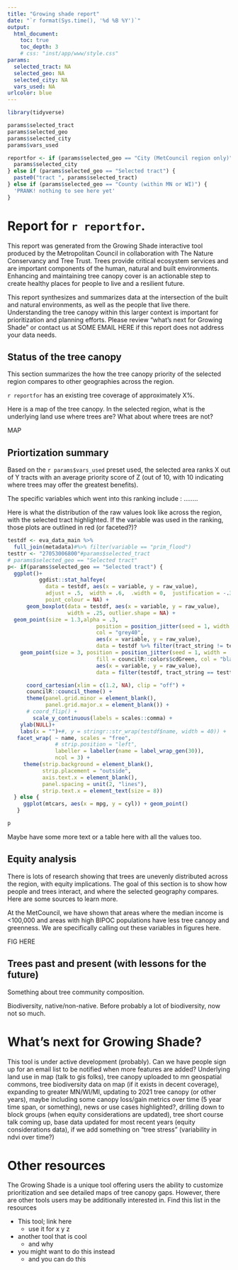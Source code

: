 ```yaml
---
title: "Growing shade report"
date: "`r format(Sys.time(), '%d %B %Y')`"
output: 
  html_document:
    toc: true
    toc_depth: 3
    # css: "inst/app/www/style.css"
params:
  selected_tract: NA
  selected_geo: NA
  selected_city: NA
  vars_used: NA
urlcolor: blue
---
```


```r
library(tidyverse)

params$selected_tract
params$selected_geo
params$selected_city
params$vars_used

reportfor <- if (params$selected_geo == "City (MetCouncil region only)") {
  params$selected_city
} else if (params$selected_geo == "Selected tract") {
  paste0("tract ", params$selected_tract)
} else if (params$selected_geo == "County (within MN or WI)") {
  'PRANK! nothing to see here yet'
}

```


# Report for `r reportfor`.

This report was generated from the Growing Shade interactive tool produced by the Metropolitan Council in collaboration with The Nature Conservancy and Tree Trust. Trees provide critical ecosystem services and are important components of the human, natural and built environments. Enhancing and maintaining tree canopy cover is an actionable step to create healthy places for people to live and a resilient future.

This report synthesizes and summarizes data at the intersection of the built and natural environments, as well as the people that live there. Understanding the tree canopy within this larger context is important for prioritization and planning efforts. Please review "what's next for Growing Shade" or contact us at SOME EMAIL HERE if this report does not address your data needs.

## Status of the tree canopy

This section summarizes the how the tree canopy priority of the selected region compares to other geographies across the region.

`r reportfor` has an existing tree coverage of approximately X%. 

Here is a map of the tree canopy. In the selected region, what is the underlying land use where trees are? What about where trees are not?

MAP

## Priortization summary

Based on the `r params$vars_used` preset used, the selected area ranks X out of Y tracts with an average priority score of Z (out of 10, with 10 indicating where trees may offer the greatest benefits).

The specific variables which went into this ranking include : ........

Here is what the distribution of the raw values look like across the region, with the selected tract highlighted. If the variable was used in the ranking, those plots are outlined in red (or faceted?)? 


```r
testdf <- eva_data_main %>%
  full_join(metadata)#%>% filter(variable == "prim_flood")
testtr <- "27053006800"#params$selected_tract
# params$selected_geo == "Selected tract"
p<- if(params$selected_geo == "Selected tract") {
  ggplot()+
          ggdist::stat_halfeye(
            data = testdf, aes(x = variable, y = raw_value),
            adjust = .5,  width = .6,  .width = 0,  justification = -.3,
            point_colour = NA) +
      geom_boxplot(data = testdf, aes(x = variable, y = raw_value),
                   width = .25, outlier.shape = NA) +
  geom_point(size = 1.3,alpha = .3,
                            position = position_jitter(seed = 1, width = .1, height = 0),
                            col = "grey40",
                            aes(x = variable, y = raw_value),
                            data = testdf %>% filter(tract_string != testtr)) +
    geom_point(size = 3, position = position_jitter(seed = 1, width = .1, height = 0),
                            fill = councilR::colors$cdGreen, col = "black", pch = 21,
                            aes(x = variable, y = raw_value),
                            data = filter(testdf, tract_string == testtr)) +

      coord_cartesian(xlim = c(1.2, NA), clip = "off") +
      councilR::council_theme() +
      theme(panel.grid.minor = element_blank(),
            panel.grid.major.x = element_blank()) +
      # coord_flip() +
        scale_y_continuous(labels = scales::comma) +
    ylab(NULL)+
    labs(x = "")+#, y = stringr::str_wrap(testdf$name, width = 40)) +
   facet_wrap( ~ name, scales = "free",
               # strip.position = "left",
               labeller = labeller(name = label_wrap_gen(30)),
               ncol = 3) +
     theme(strip.background = element_blank(),
           strip.placement = "outside",
           axis.text.x = element_blank(),
           panel.spacing = unit(2, "lines"),
           strip.text.x = element_text(size = 8))  
  } else {
     ggplot(mtcars, aes(x = mpg, y = cyl)) + geom_point()
   }

p
```

Maybe have some more text or a table here with all the values too. 

## Equity analysis

There is lots of research showing that trees are unevenly distributed across the region, with equity implications. The goal of this section is to show how people and trees interact, and where the selected geography compares. Here are some sources to learn more. 

At the MetCouncil, we have shown that areas where the median income is <100,000 and areas with high BIPOC populations have less tree canopy and greenness. We are specifically calling out these variables in figures here. 

FIG HERE

## Trees past and present (with lessons for the future)

Something about tree community composition. 

Biodiversity, native/non-native. Before probably a lot of biodiversity, now not so much. 

# What's next for Growing Shade?

This tool is under active development (probably). Can we have people sign up for an email list to be notified when more features are added? Underlying land use in map (talk to gis folks), tree canopy uploaded to mn geospatial commons, tree biodiversity data on map (if it exists in decent coverage), expanding to greater MN/WI/MI, updating to 2021 tree canopy (or other years), maybe including some canopy loss/gain metrics over time (5 year time span, or something), news or use cases highlighted?, drilling down to block groups (when equity considerations are updated), tree short course talk coming up, base data updated for most recent years (equity considerations data), if we add something on "tree stress" (variability in ndvi over time?)

# Other resources

The Growing Shade is a unique tool offering users the ability to customize prioritization and see detailed maps of tree canopy gaps. However, there are other tools users may be additionally interested in. Find this list in the resources 

- This tool; link here
  - use it for x y z
- another tool that is cool
  - and why 
- you might want to do this instead
  - and you can do this
  
  
  
